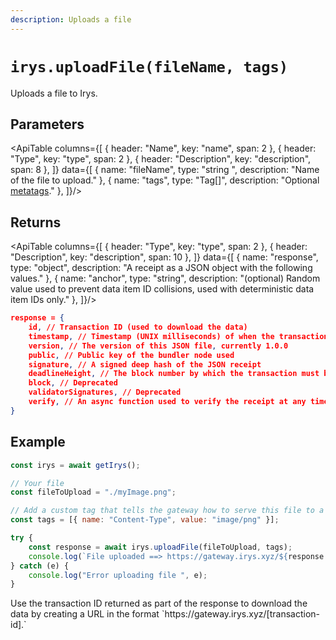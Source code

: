```yaml
---
description: Uploads a file
---
```



# `irys.uploadFile(fileName, tags)`

Uploads a file to Irys.

## Parameters

<ApiTable columns={[
	{ header: "Name", key: "name", span: 2 },
	{ header: "Type", key: "type", span: 2 },
	{ header: "Description", key: "description", span: 8 },
]} data={[
	  { name: "fileName", type: "string ", description: "Name of the file to upload." },
		{ name: "tags", type: "Tag[]", description: "Optional [metatags](/build/d/features/tags)." },
]}/>


## Returns

<ApiTable columns={[
	{ header: "Type", key: "type", span: 2 },
	{ header: "Description", key: "description", span: 10 },
]} data={[
	  { name: "response", type: "object", description: "A receipt as a JSON object with the following values." },
		{ name: "anchor", type: "string", description: "(optional) Random value used to prevent data item ID collisions, used with deterministic data item IDs only." },
]}/>

```json
response = {
	id, // Transaction ID (used to download the data)
	timestamp, // Timestamp (UNIX milliseconds) of when the transaction was created and verified
	version, // The version of this JSON file, currently 1.0.0
	public, // Public key of the bundler node used
	signature, // A signed deep hash of the JSON receipt
	deadlineHeight, // The block number by which the transaction must be finalized
	block, // Deprecated
	validatorSignatures, // Deprecated
	verify, // An async function used to verify the receipt at any time
}
```

## Example

```js
const irys = await getIrys();

// Your file
const fileToUpload = "./myImage.png";

// Add a custom tag that tells the gateway how to serve this file to a browser
const tags = [{ name: "Content-Type", value: "image/png" }];

try {
	const response = await irys.uploadFile(fileToUpload, tags);
	console.log(`File uploaded ==> https://gateway.irys.xyz/${response.id}`);
} catch (e) {
	console.log("Error uploading file ", e);
}
```

<Callout type="info" emoji="ℹ️">
	Use the transaction ID returned as part of the response to download the data by creating a URL in the format
	`https://gateway.irys.xyz/[transaction-id].`
</Callout>
